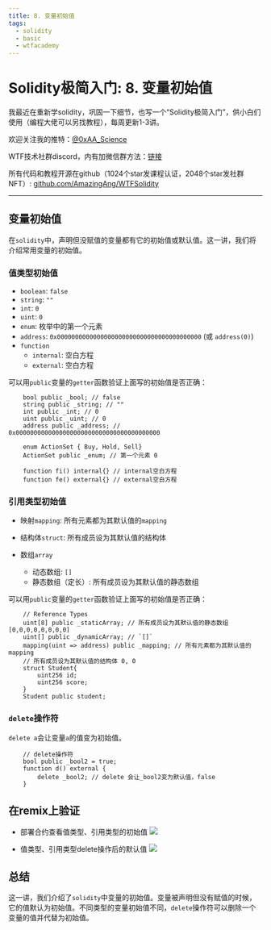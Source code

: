 ```yaml
---
title: 8. 变量初始值
tags:
  - solidity
  - basic
  - wtfacademy
---
```



# Solidity极简入门: 8. 变量初始值

<QuizProgress courseId={SOLIDITY_COURSE_ID} lessonId={SOLIDITY_BASIC_LESSON_ID_8}></QuizProgress>

我最近在重新学solidity，巩固一下细节，也写一个“Solidity极简入门”，供小白们使用（编程大佬可以另找教程），每周更新1-3讲。

欢迎关注我的推特：[@0xAA_Science](https://twitter.com/0xAA_Science)

WTF技术社群discord，内有加微信群方法：[链接](https://discord.gg/5akcruXrsk)

所有代码和教程开源在github（1024个star发课程认证，2048个star发社群NFT）: [github.com/AmazingAng/WTFSolidity](https://github.com/AmazingAng/WTFSolidity)

-----

## 变量初始值

在`solidity`中，声明但没赋值的变量都有它的初始值或默认值。这一讲，我们将介绍常用变量的初始值。

### 值类型初始值

- `boolean`: `false`
- `string`: `""`
- `int`: `0`
- `uint`: `0`
- `enum`: 枚举中的第一个元素
- `address`: `0x0000000000000000000000000000000000000000` (或 `address(0)`)
- `function`
    - `internal`: 空白方程
    - `external`: 空白方程

可以用`public`变量的`getter`函数验证上面写的初始值是否正确：
```solidity
    bool public _bool; // false
    string public _string; // ""
    int public _int; // 0
    uint public _uint; // 0
    address public _address; // 0x0000000000000000000000000000000000000000

    enum ActionSet { Buy, Hold, Sell}
    ActionSet public _enum; // 第一个元素 0

    function fi() internal{} // internal空白方程 
    function fe() external{} // external空白方程 
```

### 引用类型初始值
- 映射`mapping`: 所有元素都为其默认值的`mapping`

- 结构体`struct`: 所有成员设为其默认值的结构体

- 数组`array`
    - 动态数组: `[]`
    - 静态数组（定长）: 所有成员设为其默认值的静态数组

可以用`public`变量的`getter`函数验证上面写的初始值是否正确：
```solidity
    // Reference Types
    uint[8] public _staticArray; // 所有成员设为其默认值的静态数组[0,0,0,0,0,0,0,0]
    uint[] public _dynamicArray; // `[]`
    mapping(uint => address) public _mapping; // 所有元素都为其默认值的mapping
    // 所有成员设为其默认值的结构体 0, 0
    struct Student{
        uint256 id;
        uint256 score; 
    }
    Student public student;
```

### `delete`操作符
`delete a`会让变量`a`的值变为初始值。
```solidity
    // delete操作符
    bool public _bool2 = true; 
    function d() external {
        delete _bool2; // delete 会让_bool2变为默认值，false
    }
```
## 在remix上验证
- 部署合约查看值类型、引用类型的初始值
![](./img/8-1.png)

- 值类型、引用类型delete操作后的默认值
![](./img/8-2.png)

## 总结
这一讲，我们介绍了`solidity`中变量的初始值。变量被声明但没有赋值的时候，它的值默认为初始值。不同类型的变量初始值不同，`delete`操作符可以删除一个变量的值并代替为初始值。

<QuizForm courseId={SOLIDITY_COURSE_ID} lessonId={SOLIDITY_BASIC_LESSON_ID_8}></QuizForm>
